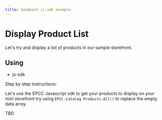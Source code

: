 ```yaml
---
title: Sandpack js-sdk example
---
```



# Display Product List

Let's try and display a list of products in our sample storefront.

## Using

- js-sdk

Step by step instructions:

Let's use the EPCC Javascript sdk to get your products to display on your mini storefront try using `EPCC.Catalog.Products.All()` to replace the empty data array.

<BasicJsSdk clientId="mxt0PphpZueVeQxtG0CqC8zaBvXkrhTBo5wfs3lACq" />

TBD
